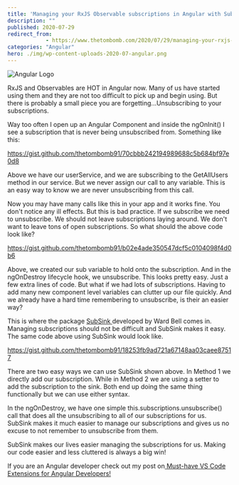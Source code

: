 ```yaml
---
title: 'Managing your RxJS Observable subscriptions in Angular with SubSink'
description: ""
published: 2020-07-29
redirect_from: 
            - https://www.thetombomb.com/2020/07/29/managing-your-rxjs-observable-subscriptions-in-angular-with-subsink/
categories: "Angular"
hero: ./img/wp-content-uploads-2020-07-angular.png
---
```

<!-- wp:image {"align":"right","id":2239,"sizeSlug":"large"} -->

![Angular Logo](./img/wp-content-uploads-2020-07-angular.png)

<!-- /wp:image -->

<!-- wp:paragraph -->

RxJS and Observables are HOT in Angular now. Many of us have started using them and they are not too difficult to pick up and begin using. But there is probably a small piece you are forgetting...Unsubscribing to your subscriptions.

<!-- /wp:paragraph -->

<!-- wp:paragraph -->

Way too often I open up an Angular Component and inside the ngOnInit() I see a subscription that is never being unsubscribed from. Something like this:

<!-- /wp:paragraph -->

<!-- wp:embed {"url":"https://gist.github.com/thetombomb91/70cbbb242194989688c5b684bf97e0d8"} -->

https://gist.github.com/thetombomb91/70cbbb242194989688c5b684bf97e0d8

<!-- /wp:embed -->

<!-- wp:paragraph -->

Above we have our userService, and we are subscribing to the GetAllUsers method in our service. But we never assign our call to any variable. This is an easy way to know we are never unsubscribing from this call.

<!-- /wp:paragraph -->

<!-- wp:paragraph -->

Now you may have many calls like this in your app and it works fine. You don't notice any ill effects. But this is bad practice. If we subscribe we need to unsubscribe. We should not leave subscriptions laying around. We don't want to leave tons of open subscriptions. So what should the above code look like?

<!-- /wp:paragraph -->

<!-- wp:embed {"url":"https://gist.github.com/thetombomb91/b02e4ade350547dcf5c0104098f4d0b6"} -->

https://gist.github.com/thetombomb91/b02e4ade350547dcf5c0104098f4d0b6

<!-- /wp:embed -->

<!-- wp:paragraph -->

Above, we created our sub variable to hold onto the subscription. And in the ngOnDestroy lifecycle hook, we unsubscribe. This looks pretty easy. Just a few extra lines of code. But what if we had lots of subscriptions. Having to add many new component level variables can clutter up our file quickly. And we already have a hard time remembering to unsubscribe, is their an easier way?

<!-- /wp:paragraph -->

<!-- wp:paragraph -->

This is where the package [SubSink ](https://www.npmjs.com/package/subsink)developed by Ward Bell comes in. Managing subscriptions should not be difficult and SubSink makes it easy. The same code above using SubSink would look like.

<!-- /wp:paragraph -->

<!-- wp:embed {"url":"https://gist.github.com/thetombomb91/18253fb9ad721a67148aa03caee87517"} -->

https://gist.github.com/thetombomb91/18253fb9ad721a67148aa03caee87517

<!-- /wp:embed -->

<!-- wp:paragraph -->

There are two easy ways we can use SubSink shown above. In Method 1 we directly add our subscription. While in Method 2 we are using a setter to add the subscription to the sink. Both end up doing the same thing functionally but we can use either syntax.

<!-- /wp:paragraph -->

<!-- wp:paragraph -->

In the ngOnDestroy, we have one simple this.subscriptions.unsubscribe() call that does all the unsubscribing to all of our subscriptions for us. SubSink makes it much easier to manage our subscriptions and gives us no excuse to not remember to unsubscribe from them.

<!-- /wp:paragraph -->

<!-- wp:paragraph -->

SubSink makes our lives easier managing the subscriptions for us. Making our code easier and less cluttered is always a big win!

<!-- /wp:paragraph -->

<!-- wp:paragraph {"textColor":"white","backgroundColor":"dark-gray","className":"border-radius:10px;"} -->

If you are an Angular developer check out my post on[ Must-have VS Code Extensions for Angular Developers!](https://www.thetombomb.com/2020/07/27/must-have-vs-code-extensions-for-angular-typescript/)

<!-- /wp:paragraph -->
